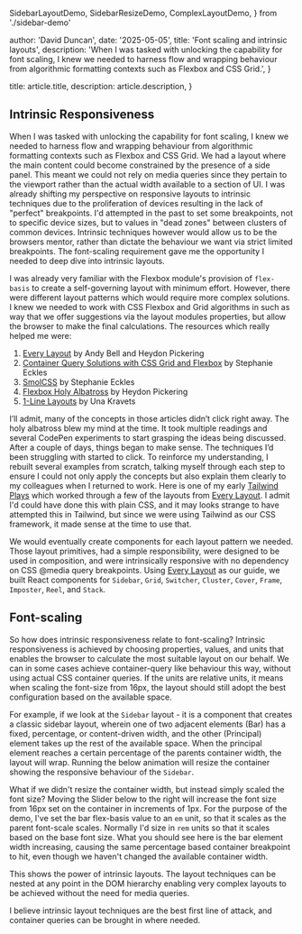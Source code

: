   SidebarLayoutDemo,
  SidebarResizeDemo,
  ComplexLayoutDemo,
} from './sidebar-demo'

  author: 'David Duncan',
  date: '2025-05-05',
  title: 'Font scaling and intrinsic layouts',
  description:
    'When I was tasked with unlocking the capability for font scaling, I knew we needed to harness flow and wrapping behaviour from algorithmic formatting contexts such as Flexbox and CSS Grid.',
}

  title: article.title,
  description: article.description,
}


## Intrinsic Responsiveness

When I was tasked with unlocking the capability for font scaling, I knew we needed to harness flow and wrapping behaviour from algorithmic formatting contexts such as Flexbox and CSS Grid. We had a layout where the main content could become constrained by the presence of a side panel. This meant we could not rely on media queries since they pertain to the viewport rather than the actual width available to a section of UI. I was already shifting my perspective on responsive layouts to intrinsic techniques due to the proliferation of devices resulting in the lack of "perfect" breakpoints. I'd attempted in the past to set some breakpoints, not to specific device sizes, but to values in "dead zones" between clusters of common devices. Intrinsic techniques however would allow us to be the browsers mentor, rather than dictate the behaviour we want via strict limited breakpoints. The font-scaling requirement gave me the opportunity I needed to deep dive into intrinsic layouts.

I was already very familiar with the Flexbox module's provision of `flex-basis` to create a self-governing layout with minimum effort. However, there were different layout patterns which would require more complex solutions. I knew we needed to work with CSS Flexbox and Grid algorithms in such as way that we offer suggestions via the layout modules properties, but allow the browser to make the final calculations. The resources which really helped me were:

1. [Every Layout](https://every-layout.dev/) by Andy Bell and Heydon Pickering
2. [Container Query Solutions with CSS Grid and Flexbox](https://moderncss.dev/container-query-solutions-with-css-grid-and-flexbox/) by Stephanie Eckles
3. [SmolCSS](https://smolcss.dev/) by Stephanie Eckles
4. [Flexbox Holy Albatross](https://heydonworks.com/article/the-flexbox-holy-albatross-reincarnated/) by Heydon Pickering
5. [1-Line Layouts](https://1linelayouts.glitch.me/) by Una Kravets

I’ll admit, many of the concepts in those articles didn’t click right away. The holy albatross blew my mind at the time. It took multiple readings and several CodePen experiments to start grasping the ideas being discussed. After a couple of days, things began to make sense. The techniques I’d been struggling with started to click. To reinforce my understanding, I rebuilt several examples from scratch, talking myself through each step to ensure I could not only apply the concepts but also explain them clearly to my colleagues when I returned to work. Here is one of my early [Tailwind Plays](https://play.tailwindcss.com/X1xotpETpM) which worked through a few of the layouts from [Every Layout](https://every-layout.dev/). I admit I'd could have done this with plain CSS, and it may looks strange to have attempted this in Tailwind, but since we were using Tailwind as our CSS framework, it made sense at the time to use that.

We would eventually create components for each layout pattern we needed. Those layout primitives, had a simple responsibility, were designed to be used in composition, and were intrinsically responsive with no dependency on CSS @media query breakpoints. Using [Every Layout](https://every-layout.dev/) as our guide, we built React components for `Sidebar`, `Grid`, `Switcher`, `Cluster`, `Cover`, `Frame`, `Imposter`, `Reel`, and `Stack`.

## Font-scaling

So how does intrinsic responsiveness relate to font-scaling? Intrinsic responsiveness is achieved by choosing properties, values, and units that enables the browser to calculate the most suitable layout on our behalf. We can in some cases achieve container-query like behaviour this way, without using actual CSS container queries. If the units are relative units, it means when scaling the font-size from 16px, the layout should still adopt the best configuration based on the available space.

For example, if we look at the `Sidebar` layout - it is a component that creates a classic sidebar layout, wherein one of two adjacent elements (Bar) has a fixed, percentage, or content-driven width, and the other (Principal) element takes up the rest of the available space. When the principal element reaches a certain percentage of the parents container width, the layout will wrap. Running the below animation will resize the container showing the responsive behaviour of the `Sidebar`.

<SidebarResizeDemo />

What if we didn't resize the container width, but instead simply scaled the font size? Moving the Slider below to the right will increase the font size from 16px set on the container in increments of 1px. For the purpose of the demo, I've set the bar flex-basis value to an `em` unit, so that it scales as the parent font-scale scales. Normally I'd size in `rem` units so that it scales based on the base font size. What you should see here is the bar element width increasing, causing the same percentage based container breakpoint to hit, even though we haven't changed the available container width.

<SidebarLayoutDemo />

This shows the power of intrinsic layouts. The layout techniques can be nested at any point in the DOM hierarchy enabling very complex layouts to be achieved without the need for media queries.

<ComplexLayoutDemo />

I believe intrinsic layout techniques are the best first line of attack, and container queries can be brought in where needed.
